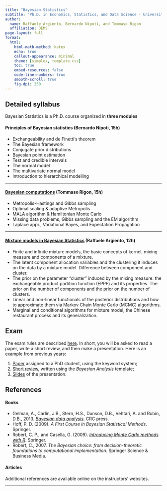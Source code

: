 ```yaml
---
title: "Bayesian Statistics"
subtitle: "Ph.D. in Economics, Statistics, and Data Science - University of Milano-Bicocca"
author:
  name: Raffaele Argiento, Bernardo Nipoti, and Tommaso Rigon
  affiliation: DEMS
page-layout: full
format:
  html:
    html-math-method: katex
    echo: true
    callout-appearance: minimal
    theme: [simplex, template.css]
    toc: true
    embed-resources: false
    code-line-numbers: true
    smooth-scroll: true
    fig-dpi: 250
---
```


## Detailed syllabus

Bayesian Statistics is a Ph.D. course organized in **three modules**

#### Principles of Bayesian statistics (Bernardo Nipoti, 15h)

-	Exchangeability and de Finetti’s theorem
-	The Bayesian framework
-	Conjugate prior distributions
-	Bayesian point estimation
-	Test and credible intervals
-	The normal model
-	The multivariate normal model
-	Introduction to hierarchical modelling

---------------------------------------------------

#### [Bayesian computations](https://tommasorigon.github.io/CompStat/) (Tommaso Rigon, 15h)

- Metropolis-Hastings and Gibbs sampling 
- Optimal scaling & adaptive Metropolis 
- MALA algorithm & Hamiltonian Monte Carlo 
- Missing data problems, Gibbs sampling and the EM algorithm 
- Laplace appr., Variational Bayes, and Expectation Propagation

---------------------------------------------------

#### [Mixture models in Bayesian Statistics](http://www.raffaeleargiento.it/syllabus_bayesiana_bicocca_2023.pdf) (Raffaele Argiento, 12h)

- Finite and infinite mixture models, the basic concepts of kernel, mixing measure and components of a mixture.
- The latent component allocation variables and the clustering it induces on the data by a mixture model. Difference between component and cluster.
- The prior on the parameter "cluster" induced by the mixing measure: the exchangeable product partition function (EPPF) and its properties. The prior on the number of components and the prior on the number of clusters.
- Linear and non-linear functionals of the posterior distributions and how to approximate them via Markov Chain Monte Carlo (MCMC) algorithms.
- Marginal and conditional algorithms for mixture model, the Chinese restaurant process and its generalization.

## Exam

The exam rules are described [here](exam_rules.pdf). In short, you will be asked to read a paper, write a short review, and then make a presentation. Here is an example from previous years:

1. [Paper](AOAP2018.pdf) assigned to a PhD student, using the keyword system;
1. [Short review](ghilotti_review.pdf), written using the *Bayesian Analysis* template;
1. [Slides](ghilotti_slides.pdf) of the presentation.

## References

#### Books

 - Gelman, A., Carlin, J.B., Stern, H.S., Dunson, D.B., Vehtari, A. and Rubin, D.B., 2013. [_Bayesian data analysis_](http://www.stat.columbia.edu/~gelman/book/BDA3.pdf). CRC press.
 - Hoff, P. D. (2009). _A First Course in Bayesian Statistical Methods_. Springer.
 - Robert, C. P., and Casella, G. (2009). [_Introducing Monte Carlo methods with R_](https://link.springer.com/content/pdf/10.1007%2F978-1-4419-1576-4.pdf). Springer.
 -	Robert, C., 2007. _The Bayesian choice: from decision-theoretic foundations to computational implementation_. Springer Science & Business Media.

 

#### Articles

Additional references are available online on the instructors' websites.


------------------------------------------------

